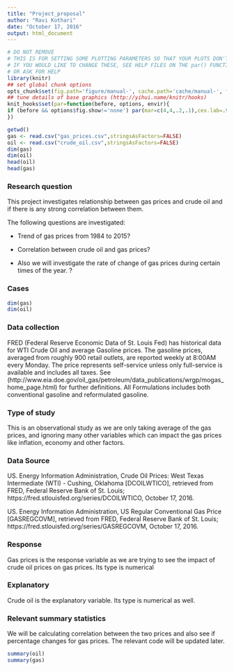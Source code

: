 ```yaml
---
title: "Project_proposal"
author: "Ravi Kothari"
date: "October 17, 2016"
output: html_document
---
```


```r
# DO NOT REMOVE
# THIS IS FOR SETTING SOME PLOTTING PARAMETERS SO THAT YOUR PLOTS DON'T TAKE UP TOO MUCH SPACE
# IF YOU WOULD LIKE TO CHANGE THESE, SEE HELP FILES ON THE par() FUNCTION
# OR ASK FOR HELP
library(knitr)
## set global chunk options
opts_chunk$set(fig.path='figure/manual-', cache.path='cache/manual-', fig.align='center', fig.show='hold', par=TRUE)
## tune details of base graphics (http://yihui.name/knitr/hooks)
knit_hooks$set(par=function(before, options, envir){
if (before && options$fig.show!='none') par(mar=c(4,4,.2,.1),cex.lab=.95,cex.axis=.9,mgp=c(2,.7,0),tcl=-.3)
})
```

```r

getwd()
gas <- read.csv("gas_prices.csv",stringsAsFactors=FALSE)
oil <- read.csv("crude_oil.csv",stringsAsFactors=FALSE)
dim(gas)
dim(oil)
head(oil)
head(gas)
```


### Research question 

This project investigates relationship between gas prices and crude oil and if there is any strong correlation between them.

The following questions are investigated:

* Trend of gas prices from 1984 to 2015?

* Correlation between crude oil and gas prices?

* Also we will investigate the rate of change of gas prices during certain times of the year. ?


### Cases 

```r

dim(gas)
dim(oil)

```



### Data collection 


FRED (Federal Reserve Economic Data of St. Louis Fed) has historical data for WTI Crude Oil and average Gasoline prices. The gasoline prices, averaged from roughly 900 retail outlets, are reported weekly at 8:00AM every Monday. The price represents self-service unless only full-service is available and includes all taxes. See (http://www.eia.doe.gov/oil_gas/petroleum/data_publications/wrgp/mogas_home_page.html) for further definitions. All Formulations includes both conventional gasoline and reformulated gasoline.  

### Type of study 

This is an observational study as we are only taking average of the gas prices, and ignoring many other variables which can impact the gas prices like inflation, economy and other factors.



### Data Source 

US. Energy Information Administration, Crude Oil Prices: West Texas Intermediate (WTI) - Cushing, Oklahoma [DCOILWTICO], retrieved from FRED, Federal Reserve Bank of St. Louis; https://fred.stlouisfed.org/series/DCOILWTICO, October 17, 2016.

US. Energy Information Administration, US Regular Conventional Gas Price [GASREGCOVM], retrieved from FRED, Federal Reserve Bank of St. Louis; https://fred.stlouisfed.org/series/GASREGCOVM, October 17, 2016.




### Response 

Gas prices is the response variable as we are trying to see the impact of crude oil prices on gas prices. Its type is numerical



### Explanatory 

Crude oil is the explanatory variable. Its type is numerical as well.



### Relevant summary statistics 

We will be calculating correlation between the two prices and also see if percentage changes for gas prices. The relevant code will be updated later.


```r

summary(oil)
summary(gas)

```
